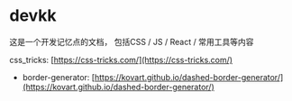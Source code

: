 # devkk
这是一个开发记忆点的文档， 包括CSS / JS / React / 常用工具等内容




css_tricks: [https://css-tricks.com/](https://css-tricks.com/)


- border-generator: [https://kovart.github.io/dashed-border-generator/](https://kovart.github.io/dashed-border-generator/)
